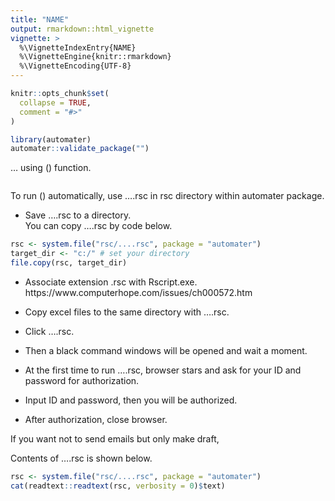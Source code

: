 ```yaml
---
title: "NAME"
output: rmarkdown::html_vignette
vignette: >
  %\VignetteIndexEntry{NAME}
  %\VignetteEngine{knitr::rmarkdown}
  %\VignetteEncoding{UTF-8}
---
```


```r
knitr::opts_chunk$set(
  collapse = TRUE,
  comment = "#>"
)
```

```r
library(automater)
automater::validate_package("")
```


... using () function.

```r

```

To run () automatically, use ....rsc in rsc directory within automater package.

- Save ....rsc to a directory.    
  You can copy ....rsc by code below.    

```r
rsc <- system.file("rsc/....rsc", package = "automater")
target_dir <- "c:/" # set your directory
file.copy(rsc, target_dir)
```

- Associate extension .rsc with Rscript.exe.    
  https://www.computerhope.com/issues/ch000572.htm    


- Copy excel files to the same directory with ....rsc.   
- Click ....rsc.   
- Then a black command windows will be opened and wait a moment.   
- At the first time to run ....rsc, browser stars and ask for your ID and password for authorization.   
- Input ID and password, then you will be authorized.    
- After authorization, close browser.   

If you want not to send emails but only make draft, 


Contents of ....rsc is shown below. 

```r
rsc <- system.file("rsc/....rsc", package = "automater")
cat(readtext::readtext(rsc, verbosity = 0)$text)
```
